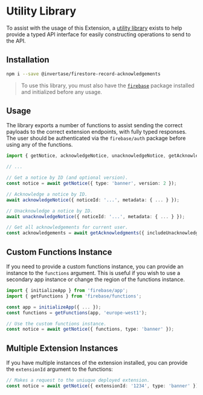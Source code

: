 # Utility Library

To assist with the usage of this Extension, a [utility library](https://www.npmjs.com/package/@invertase/firestore-record-acknowledgements) exists
to help provide a typed API interface for easily constructing operations to send to the API.

## Installation

```bash
npm i --save @invertase/firestore-record-acknowledgements
```

> To use this library, you must also have the [`firebase`](https://www.npmjs.com/package/firebase) package installed and initialized before any usage.

## Usage

The library exports a number of functions to assist sending the correct payloads to the correct extension endpoints, with fully typed responses.
The user should be authenticated via the `firebase/auth` package before using any of the functions.

```ts
import { getNotice, acknowledgeNotice, unacknowledgeNotice, getAcknowledgments } from '@invertase/firestore-record-acknowledgements';

// ...

// Get a notice by ID (and optional version).
const notice = await getNotice({ type: 'banner', version: 2 });

// Acknowledge a notice by ID.
await acknowledgeNotice({ noticeId: '...', metadata: { ... } });

// Unacknowledge a notice by ID.
await unacknowledgeNotice({ noticeId: '...', metadata: { ... } });

// Get all acknowledgements for current user.
const acknowledgements = await getAcknowledgments({ includeUnacknowledgments: true });
```

## Custom Functions Instance

If you need to provide a custom functions instance, you can provide an instance to the `functions` argument. This
is useful if you wish to use a secondary app instance or change the region of the functions instance.

```ts
import { initializeApp } from 'firebase/app';
import { getFunctions } from 'firebase/functions';

const app = initializeApp({ ... });
const functions = getFunctions(app, 'europe-west1');

// Use the custom functions instance.
const notice = await getNotice({ functions, type: 'banner' });
```

## Multiple Extension Instances

If you have multiple instances of the extension installed, you can provide the `extensionId` argument to the functions:

```ts
// Makes a request to the uniuque deployed extension.
const notice = await getNotice({ extensionId: '1234', type: 'banner' });
```
